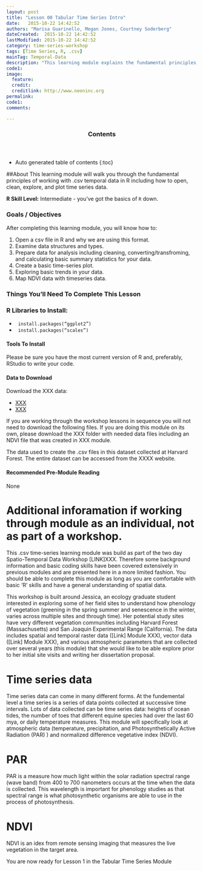 ```yaml
---
layout: post
title: "Lesson 00 Tabular Time Series Intro"
date:   2015-10-22 14:42:52
authors: "Marisa Guarinello, Megan Jones, Courtney Soderberg"
dateCreated:  2015-10-22 14:42:52
lastModified: 2015-10-22 14:42:52
category: time-series-workshop
tags: [Time Series, R, .csv]
mainTag: Temporal-Data
description: "This learning module explains the fundamental principles, functions, and metadata that you need to work with tabular (.csv) temporal data in R."
code1: 
image:
  feature: 
  credit: 
  creditlink: http://www.neoninc.org
permalink: 
code1: 
comments: 

---
```


<section id="table-of-contents" class="toc">
  <header>
    <h3>Contents</h3>
  </header>
<div id="drawer" markdown="1">
*  Auto generated table of contents
{:toc}
</div>
</section><!-- /#table-of-contents -->

##About
This learning module will walk you through the fundamental principles of working 
with .csv temporal data in R including how to open, clean, explore, and plot time series data. 

**R Skill Level:** Intermediate - you've got the basics of `R` down.

<div id="objectives">

<h3>Goals / Objectives</h3>
After completing this learning module, you will know how to:
<ol>
<li>Open a csv file in R and why we are using this format.</li>
<li>Examine data structures and types.</li>
<li>Prepare data for analysis including cleaning, converting/transfroming, and calculating basic summary statistics for your data.</li>
<li>Create a basic time-series plot. </li>
<li>Exploring basic trends in your data. </li>
<li>Map NDVI data with timeseries data. </li>
</ol>

<h3>Things You'll Need To Complete This Lesson</h3>

<h3>R Libraries to Install:</h3>
<ul>
<li></strong> <code> install.packages("ggplot2")</code></li>
<li></strong> <code> install.packages("scales")</code></li>

</ul>
<h4>Tools To Install</h4>

Please be sure you have the most current version of R and, preferably,
RStudio to write your code.


<h4>Data to Download</h4>

Download the  XXX data:
<ul>
<li><a href="http://XXX" class="btn btn-success"> XXX</a></li>
<li><a href="{{ site.baseurl }}/XXX" class="btn btn-success"> XXX</a></li>
</ul>
<p>If you are working through the workshop lessons in sequence you will not need to download the following files. If you are doing this module on its own, please download the XXX folder with needed data files including an NDVI file that was created in XXX module. </p>

<p>The data used to create the .csv files in this dataset collected at Harvard Forest.  The entire dataset can be accessed from the XXXX website.</p>  

<h4>Recommended Pre-Module Reading</h4>
<p> None </p>

</div>

# Additional inforamation if working through module as an individual, not as part of a workshop. 
This .csv time-series learning module was build as part of the two day Spatio-Temporal Data Workshop [LINK]XXX. Therefore some background information and basic coding skills have been covered extensively in previous modules and are presented here in a more limited fashion. You should be able to complete this module as long as you are comfortable with basic 'R' skills and have a general understanding of spatial data.   

This workshop is built around Jessica, an ecology graduate student interested in exploring some of her field sites to understand how phenology of vegetation (greening in the spring summer and senescence in the winter, varies across multiple sites and through time). Her potential study sites have very different vegetation communities including Harvard Forest (Massachusetts) and San Joaquin Experimental Range (California). The data includes spatial and temporal raster data ([Link] Module XXX), vector data ([Link] Module XXX), and various atmospheric parameters that are collected over several years (this module) that she would like to be able explore prior to her initial site visits and writing her dissertation proposal.

# Time series data
Time series data can come in many different forms.  At the fundemental level a time series is a series of data points collected at successive time intervals. Lots of data collected can be time series data: heights of ocean tides, the number of toes that different equine species had over the last 60 mya, or daily temperature measures.  This module will specifically look at atmospheric data (temperature, precipitation, and Photosynthetically Active Radiation (PAR) ) and normalized difference vegetative index (NDVI). 
 
# PAR
PAR is a measure how much light within the solar radiation spectral range (wave band) from 400 to 700 nanometers occurs at the time when the data is collected.  This wavelength is important for phenology studies as that spectral range is what photosynthetic organisms are able to use in the process of photosynthesis.

# NDVI
NDVI is an idex from remote sensing imaging that measures the live vegetation in the target area. 


You are now ready for Lesson 1 in the Tabular Time Series Module
